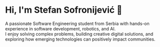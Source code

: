 # Hi, I'm Stefan Sofronijević 👋

A passionate Software Engineering student from Serbia with hands-on experience in software development, robotics, and AI.  
I enjoy solving complex problems, building creative digital solutions, and exploring how emerging technologies can positively impact communities.
